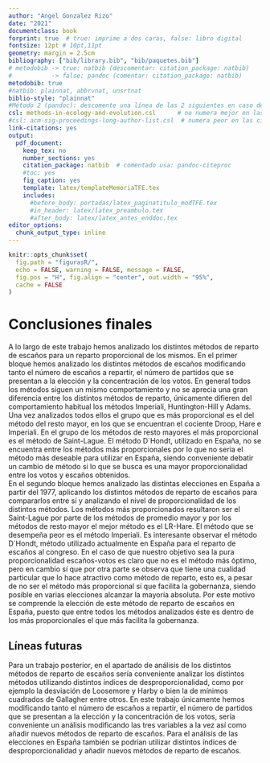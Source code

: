 ```yaml
---
author: "Angel Gonzalez Rizo"
date: "2021"
documentclass: book
forprint: true  # true: imprime a dos caras, false: libro digital
fontsize: 12pt # 10pt,11pt
geometry: margin = 2.5cm 
bibliography: ["bib/library.bib", "bib/paquetes.bib"]
# metodobib -> true: natbib (descomentar: citation_package: natbib) 
#           -> false: pandoc (comentar: citation_package: natbib)
metodobib: true
#natbib: plainnat, abbrvnat, unsrtnat
biblio-style: "plainnat"
#Método 2 (pandoc): descomente una línea de las 2 siguientes en caso de usarlo
csl: methods-in-ecology-and-evolution.csl      # no numera mejor en las citas
#csl: acm-sig-proceedings-long-author-list.csl  # numera peor en las citas
link-citations: yes
output: 
  pdf_document:
    keep_tex: no
    number_sections: yes
    citation_package: natbib  # comentado usa: pandoc-citeproc
    #toc: yes
    fig_caption: yes
    template: latex/templateMemoriaTFE.tex
    includes:
      #before_body: portadas/latex_paginatitulo_modTFE.tex
      #in_header: latex/latex_preambulo.tex
      #after_body: latex/latex_antes_enddoc.tex
editor_options: 
  chunk_output_type: inline
---
```




```r
knitr::opts_chunk$set(
  fig.path = "figurasR/",
  echo = FALSE, warning = FALSE, message = FALSE,
  fig.pos = "H", fig.align = "center", out.width = "95%",
  cache = FALSE
)
```


<!-- \setcounter{chapter}{2} -->
<!-- \setcounter{chapter}{2} escribir 2 para capítulo 3  -->
<!-- \pagenumbering{arabic} -->

\ifdefined\ifprincipal
\else
\setlength{\parindent}{1em}
\pagestyle{fancy}
\setcounter{tocdepth}{4}
\tableofcontents
<!-- \nocite{*} -->
\fi

\ifdefined\ifdoblecara
\fancyhead{}{}
\fancyhead[LE,RO]{\scriptsize\rightmark}
\fancyfoot[LO,RE]{\scriptsize\slshape \leftmark}
\fancyfoot[C]{}
\fancyfoot[LE,RO]{\footnotesize\thepage}
\else
\fancyhead{}{}
\fancyhead[RO]{\scriptsize\rightmark}
\fancyfoot[LO]{\scriptsize\slshape \leftmark}
\fancyfoot[C]{}
\fancyfoot[RO]{\footnotesize\thepage}
\fi
\renewcommand{\headrulewidth}{0.4pt}
\renewcommand{\footrulewidth}{0.4pt}



# Conclusiones finales

  A lo largo de este trabajo hemos analizado los distintos métodos de reparto de escaños para un reparto proporcional de los mismos. En el primer bloque hemos analizado los distintos métodos de escaños modificando tanto el número de escaños a repartir, el número de partidos que se presentan a la elección y la concentración de los votos. En general todos los métodos siguen un mismo comportamiento y no se aprecia una gran diferencia entre los distintos métodos de reparto, únicamente difieren del comportamiento habitual los métodos  Imperiali, Huntington-Hill y Adams. Una vez analizados todos ellos el grupo que es más proporcional es el del método del resto mayor, en los que se encuentran el cociente Droop, Hare e Imperiali. En el grupo de los métodos de resto mayores el más proporcional es el método de Saint-Lague. El método D´Hondt, utilizado en España, no se encuentra entre los métodos más proporcionales por lo que no sería el método más deseable para utilizar en España, siendo conveniente debatir un cambio de método si lo que se busca es una mayor proporcionalidad entre los votos y escaños obtenidos.  
  En el segundo bloque hemos analizado las distintas elecciones en España a partir del 1977, aplicando los distintos métodos de reparto de escaños para compararlos entre sí y analizando el nivel de proporcionalidad de los distintos métodos. Los métodos más proporcionados resultaron ser el Saint-Lague por parte de los métodos de promedio mayor y por los métodos de resto mayor el mejor método es el LR-Hare. El método que se desempeña peor es el método Imperiali. Es interesante observar el método D´Hondt, método utilizado actualmente en España para el reparto de escaños al congreso. En el caso de que nuestro objetivo sea la pura proporcionalidad escaños-votos es claro que no es el método más óptimo, pero en cambio sí que por otra parte se observa que tiene una cualidad particular que lo hace atractivo como método de reparto, esto es, a pesar de no ser el método más proporcional sí que facilita la gobernanza, siendo posible en varias elecciones alcanzar la mayoría absoluta. Por este motivo se comprende la elección de este método de reparto de escaños en España, puesto que entre todos los métodos analizados éste es dentro de los más proporcionales el que más facilita la gobernanza.
  
## Líneas futuras

  Para un trabajo posterior, en el apartado de análisis de los distintos métodos de reparto de escaños sería conveniente analizar los distintos métodos utilizando distintos índices de desproporcionalidad, como por ejemplo la desviación de Loosemore y Harby o bien la de mínimos cuadrados de Gallagher entre otros. En este trabajo únicamente hemos modificando tanto el número de escaños a repartir, el número de partidos que se presentan a la elección y la concentración de los votos, sería conveniente un análisis modificando las tres variables a la vez así como añadir nuevos métodos de reparto de escaños. Para el análisis de las elecciones en España también se podrían utilizar distintos índices de desproporcionalidad y añadir nuevos métodos de reparto de escaños.
  
  
  
  
  
  
  
  
  
  
  
  